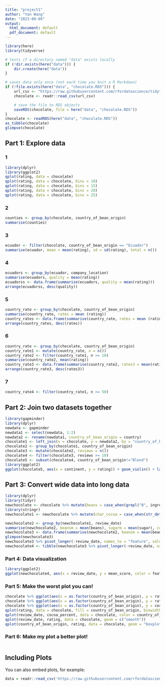 ```yaml
---
title: "project1"
author: "Yan Wang"
date: "2023-09-09"
output:
  html_document: default
  pdf_document: default
---
```


```r
library(here)
library(tidyverse)

# tests if a directory named "data" exists locally
if (!dir.exists(here("data"))) {
    dir.create(here("data"))
}

# saves data only once (not each time you knit a R Markdown)
if (!file.exists(here("data", "chocolate.RDS"))) {
    url_csv <- "https://raw.githubusercontent.com/rfordatascience/tidytuesday/master/data/2022/2022-01-18/chocolate.csv"
    chocolate <- readr::read_csv(url_csv)

    # save the file to RDS objects
    saveRDS(chocolate, file = here("data", "chocolate.RDS"))
}
chocolate <- readRDS(here("data", "chocolate.RDS"))
as_tibble(chocolate)
glimpse(chocolate)
```

## Part 1: Explore data
### 1

```r
library(dplyr)
library(ggplot2)
qplot(rating, data = chocolate)
qplot(rating, data = chocolate, bins = 10)
qplot(rating, data = chocolate, bins = 15)
qplot(rating, data = chocolate, bins = 20)
qplot(rating, data = chocolate, bins = 25)


```
### 2
```r
counties <- group_by(chocolate, country_of_bean_origin)
summarise(counties)
```
### 3
```r
ecuador <- filter(chocolate, country_of_bean_origin == "Ecuador")
summarise(ecuador, mean = mean(rating), sd = sd(rating), total = n())
```
### 4
```r
ecuadors <- group_by(ecuador, company_location)
summarise(ecuadors, quality = mean(rating))
ecuadorss <- data.frame(summarise(ecuadors, quality = mean(rating)))
arrange(ecuadorss, desc(quality))
```

### 5
```r
country_rate <- group_by(chocolate, country_of_bean_origin)
summarise(country_rate, rates = mean (rating))
country_rates <- data.frame(summarise(country_rate, rates = mean (rating)))
arrange(country_rates, desc(rates))
```
### 6
```r
country_rate <- group_by(chocolate, country_of_bean_origin)
country_rate1 <- mutate(country_rate, n = n())
country_rate2 <- filter(country_rate1, n >= 10)
summarise(country_rate2, mean(rating))
country_rate3 <- data.frame(summarise(country_rate2, rates3 = mean(rating)))
arrange(country_rate3, desc(rates3))

```


### 7
```r
country_rate4 <- filter(country_rate1, n >= 50) 

```




## Part 2: Join two datasets together
```r
library(gapminder)
library(dplyr)
newdata <- gapminder
newdata1 <- select(newdata, 1:2)
newdata2 <- rename(newdata1, country_of_bean_origin = country)
chocolate1 <- left_join(x = chocolate, y = newdata2, by = "country_of_bean_origin")
chocolate2 <- group_by(chocolate1, country_of_bean_origin)
chocolate3 <- mutate(chocolate2, reviews = n())
chocolate4 <- filter(chocolate3, reviews >= 10)
chocolate5 <- subset(chocolate4, country_of_bean_origin!="Blend")
library(ggplot2)
ggplot(chocolate5, aes(x = continent, y = rating)) + geom_violin() + labs(x= "continents", y = "ratings")
```

## Part 3: Convert wide data into long data
```r
library(dplyr)
library(tidyr)
newchocolate <- chocolate %>% mutate(beans = case_when(grepl("B", ingredients) ~ 1, TRUE ~0)) %>% mutate(sugar = case_when(grepl("S", ingredients) ~ 1, TRUE ~0)) %>% mutate(cocoa_butter = case_when(grepl("C", ingredients) ~ 1, TRUE ~0)) %>% mutate(vanilla = case_when(grepl("V", ingredients) ~ 1, TRUE ~0)) %>% mutate(letchin = case_when(grepl("L", ingredients) ~ 1, TRUE ~0)) %>% mutate(salt = case_when(grepl("S", ingredients) ~ 1, TRUE ~0))
library(stringr)
newchocolate1 <- newchocolate %>% mutate(char_cocoa = case_when(str_detect(most_memorable_characteristics, "cocoa") ~1, TRUE ~ 0)) %>% mutate(char_sweet = case_when(str_detect(most_memorable_characteristics, "sweet") ~1, TRUE ~ 0)) %>% mutate(char_nutty = case_when(str_detect(most_memorable_characteristics, "nutty") ~1, TRUE ~ 0)) %>% mutate(char_creamy = case_when(str_detect(most_memorable_characteristics, "creamy") ~1, TRUE ~ 0)) %>% mutate(char_roasty = case_when(str_detect(most_memorable_characteristics, "roasty") ~1, TRUE ~ 0)) %>% mutate(char_earthy = case_when(str_detect(most_memorable_characteristics, "earthy") ~1, TRUE ~ 0))

newchocolate2 <- group_by(newchocolate1, review_date)
summarise(newchocolate2, beansm = mean(beans), sugarm = mean(sugar), cocoa_butterm = (cocoa_butter), vanillam = mean(vanilla), letchinm = mean(letchin), saltm = mean(salt), char_cocoam = mean(char_cocoa), char_sweetm = mean(char_sweet), char_nuttym = mean(char_nutty), char_creamym = mean(char_creamy), char_roastym = mean(char_roasty), char_earthym = mean(char_earthy))
newchocolate3 <- data.frame(summarise(newchocolate2, beansm = mean(beans), sugarm = mean(sugar), cocoa_butterm = (cocoa_butter), vanillam = mean(vanilla), letchinm = mean(letchin), saltm = mean(salt), char_cocoam = mean(char_cocoa), char_sweetm = mean(char_sweet), char_nuttym = mean(char_nutty), char_creamym = mean(char_creamy), char_roastym = mean(char_roasty), char_earthym = mean(char_earthy)))
glimpse(newchocolate3)
newchocolate3 %>% pivot_longer(-review_date, names_to = "feature", values_to = "mean_score")
newchocolate4 <- tibble(newchocolate3 %>% pivot_longer(-review_date, names_to = "feature", values_to = "mean_score"))
```
### Part 4: Data visualization
```r
library(ggplot2)
ggplot(newchocolate4, aes(x = review_date, y = mean_score, color = feature)) + geom_point(size = 2) + geom_smooth(method = "loess", formula = "y~x") + labs(title = "Mean Scores Trends Over Time", subtitle = "Letchinm and vanillam decreased over time, others kept normal", caption = "Yan Wang", x= "Review date", y = "Mean score") + theme_minimal() + theme(plot.background = element_rect(fill = "#FFEBCD"), panel.background = element_rect(fill = "white"), panel.grid.major = element_line(color = "#FFFAF0"), plot.title = element_text(size = 16, face = "bold"),plot.subtitle = element_text(size = 11, face = "italic")) 

```

### Part 5: Make the worst plot you can!
```r
chocolate %>% ggplot(aes(x = as.factor(country_of_bean_origin), y = rating))
chocolate %>% ggplot(aes(x = as.factor(country_of_bean_origin), y = rating)) + geom_violin()
chocolate %>% ggplot(aes(x = as.factor(country_of_bean_origin), y = cocoa_percent))
qplot(rating, data = chocolate, fill = country_of_bean_origin, binwidth = 2)
qplot(review_date, cocoa_percent, data = chocolate, color = country_of_bean_origin)
qplot(review_date, rating, data = chocolate, geom = c("smooth"))
qplot(country_of_bean_origin, rating, data = chocolate, geom = "boxplot")
```

### Part 6: Make my plot a better plot!
```r

```


## Including Plots

You can also embed plots, for example:


```r
data = readr::read_csv('https://raw.githubusercontent.com/rfordatascience/tidytuesday/master/data/2022/2022-01-18/chocolate.csv')
```

